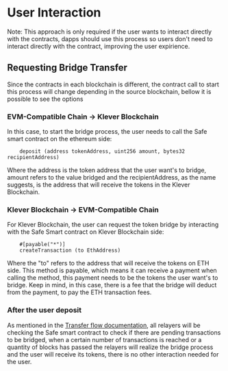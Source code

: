 # User Interaction

Note: This approach is only required if the user wants to interact directly with the contracts, dapps should use this process so users don't need to interact directly with the contract, improving the user expirience.

## Requesting Bridge Transfer
Since the contracts in each blockchain is different, the contract call to start this process will change depending in the source blockchain, bellow it is possible to see the options

### EVM-Compatible Chain → Klever Blockchain
In this case, to start the bridge process, the user needs to call the Safe smart contract on the ethereum side:
```
    deposit (address tokenAddress, uint256 amount, bytes32 recipientAddress)
```

Where the address is the token address that the user want's to bridge, amount refers to the value bridged and the 
recipientAddress, as the name suggests, is the address that will receive the tokens in the Klever Blockchain.

### Klever Blockchain → EVM-Compatible Chain

For Klever Blockchain, the user can request the token bridge by interacting with the Safe Smart contract on Klever Blockchain side:

```
    #[payable("*")]
    createTransaction (to EthAddress)
```

Where the "to" refers to the address that will receive the tokens on ETH side. This method is payable, which means it can receive a payment
when calling the method, this payment needs to be the tokens the user want's to bridge.
Keep in mind, in this case, there is a fee that the bridge will deduct from the payment, to pay the ETH transaction fees.


### After the user deposit
As mentioned in the [Transfer flow documentation](./transfer-flow), all relayers will be checking the Safe smart contract to check if there
are pending transactions to be bridged, when a certain number of transactions is reached or a quantity of blocks has passed the relayers
will realize the bridge process and the user will receive its tokens, there is no other interaction needed for the user.
